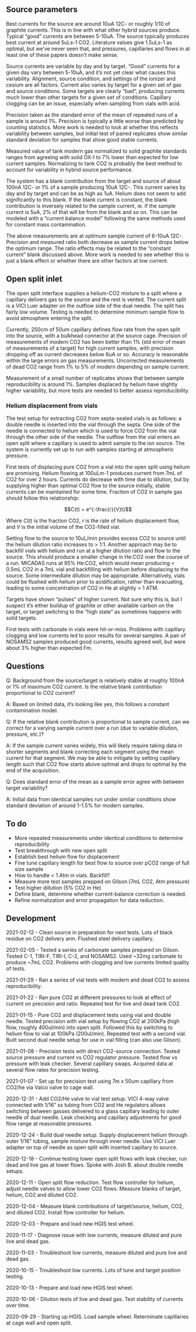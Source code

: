 ## Source parameters

Best currents for the source are around 10uA 12C- or roughly 1/10 of graphite
currents. This is in line with what other hybrid sources produce. Typical "good" currents are between 5-10uA. The source
typically produces best current at around 5uLs-1 CO2. Literature values give
1.5uLs-1 as optimal, but we've never seen that, and pressures, capillaries and
flows in at least one of these papers doesn't make sense.

Source currents are variable by day and by target. "Good" currents for a given day vary between 5-10uA, and it's not yet clear what causes this variability. Alignment, source condition, and settings of the ionizer and cesium are all factors. Current also varies by target for a given set of gas and source conditions. Some targets are clearly "bad", producing currents much lower than other targets for a given set of conditions. Capillary clogging can be an issue, especially when sampling from vials with acid.

Precision taken as the standard error of the mean of repeated runs of a sample is around 1%. Precision is typically a little worse than predicted by counting statistics. More work is needed to look at whether this reflects variability between samples, but initial test of paired replicates show similar standard deviation for samples that show good stable currents.

Measured value of tank modern gas normalized to solid graphite standards ranges from agreeing with solid OX-I to 7% lower than expected for low current samples. Normalizing to tank CO2 is probably the best method to account for variability in hybrid source performance. 

The system has a blank contribution from the target and
source of about 100nA 12C- or 1% of a sample producing 10uA 12C-. This current varies by day and by target and can be as high as 1uA. Helium does
not seem to add significantly to this blank. If the blank current is
constant, the blank contribution is inversely related to the sample current, ie.
if the sample current is 5uA, 2% of that will be from the blank and so on. This can be modeled with a "current balance model" following the same methods used for constant mass contamination.

The above measurements are at optimum sample current of 6-10uA 12C-. Precision
and measured ratio both decrease as sample current drops below the optimum
range. The ratio effects may be related to the "constant current" blank
discussed above. More work is needed to see whether this is just a blank effect or whether there are other factors at low current.

## Open split inlet

The open split interface supplies a helium-CO2 mixture to a split where a
capillary delivers gas to the source and the rest is vented. The current split is a VICI Luer adapter on the outflow side of the dual needle. The split has fairly low volume. Testing is needed to determine minimum sample flow to avoid atmosphere entering the split.

Currently, 250cm of 50um capillary defines flow rate from the open split into
the source, with a bulkhead connector at the source cage.  Precision of
measurements of modern CO2 has been better than 1% (std error of mean of
measurements of a target) for high current samples, with precision dropping off
as current decreases below 6uA or so. Accuracy is reasonable within the large
errors on gas measurements. Uncorrected measurements of dead CO2 range from 1%
to 5% of modern depending on sample current.

Measurement of a small number of replicates shows that between sample reproducibility is around 1%. Samples displaced by helium have slightly higher variability, but more tests are needed to better assess reproducibility.

### Helium displacement from vials

The test setup for extracting CO2 from septa-sealed vials is as follows: a double needle is inserted into the vial through the septa. One side of the needle is connected to helium which is used to force CO2 from the vial through the other side of the needle. The outflow from the vial enters an open split where a capillary is used to admit sample to the ion source. The system is currently set up to run with samples starting at atmospheric pressure.

First tests of displacing pure CO2 from a vial into the open split using helium
are promising. Helium flowing at 100uLm-1 produces current from 7mL of CO2 for
over 2 hours. Currents do decrease with time due to dilution, but by supplying
higher than optimal CO2 flow to the source initially, stable currents can be
maintained for some time. Fraction of CO2 in sample gas should follow this relationship:

$$C(t) = e^{-\frac{r}{V}t}$$

Where $C(t)$ is the fraction CO2, $r$ is the rate of helium displacement flow, and $V$ is the initial volume of the CO2-filled vial.

Setting flow to the source to 10uL/min provides excess CO2 to source until the helium dilution ratio increases to > 1:1. Another approach may be to backfill vials with helium and run at a higher dilution ratio and flow to the source. This should produce a smaller change in He:CO2 over the course of a run. MICADAS runs at 95% He:CO2, which would mean producing < 0.5mL CO2 in a 7mL vial and backfilling with helium before displacing to the source. Some intermediate dilution may be appropriate. Alternatively, vials could be flushed with helium prior to acidification, rather than evacuating, leading to some concentration of CO2 in He at slightly > 1 ATM.

Targets have shown "pulses" of higher current. Not sure why this is, but I suspect it's either buildup of graphite or other available carbon on the target, or target switching to the "high state" as sometimes happens with solid targets.

First tests with carbonate in vials were hit-or-miss. Problems with capillary clogging and low currents led to poor results for several samples. A pair of NOSAMS2 samples produced good currents, results agreed well, but were about 3% higher than expected Fm.

## Questions

Q: Background from the source/target is relatively stable at roughly 100nA or
1% of maximum CO2 current. Is the relative blank contribution proportional to
CO2 current?

A: Based on limited data, it's looking like yes, this follows a constant
contamination model.

Q: If the relative blank contribution is proportional to sample current, can we
correct for a varying sample current over a run (due to variable dilution,
pressure, etc.)?

A: If the sample current varies widely, this will likely require taking data in
shorter segments and blank correcting each segment using the mean current for
that segment. We may be able to mitigate by setting capillary length such that
CO2 flow starts above optimal and drops to optimal by the end of the
acquisition.

Q: Does standard error of the mean as a sample error agree with between target variability?

A: Initial data from identical samples run under similar conditions show standard deviation of around 1-1.5% for modern samples.

## To do

* More repeated measurements under identical conditions to determine reproducibility
* Test breakthrough with new open split
* Establish best helium flow for displacement
* Fine tune capillary length for best flow to source over pCO2 range of full size sample
* How to handle < 1 Atm in vials. Backfill?
* Measure more test samples prepped on Gilson (7mL CO2, Atm pressure)
* Test higher dillution (5% CO2 in He)
* Define blank, determine whether current-balance correction is needed.
* Refine normalization and error propagation for data reduction.


## Development
2021-02-12 - Clean source in preparation for next tests. Lots of black residue on CO2 delivery arm. Flushed steel delivery capillary.

2021-02-05 - Tested a series of carbonate samples prepared on Gilson. Tested C-1, TIRI-F, TIRI-I, C-2, and NOSAMS2. Used ~32mg carbonate to produce ~7mL CO2. Problems with clogging and low currents limited quality of tests.

2021-01-29 - Ran a series of vial tests with modern and dead CO2 to assess reproducibility.

2021-01-22 - Ran pure CO2 at different pressures to look at effect of current on precision and ratio. Repeated test for live and dead tank CO2.

2021-01-15 - Pure CO2 and displacement tests using vial and double needle. Tested precision with vial setup by flowing CO2 at 200kPa (high flow, roughly 400ul/min) into open split. Followed this by switching to helium flow to vial at 100kPa (200ul/min). Repeated test with a second vial. Built second dual needle setup for use in vial filling (can also use Gilson).

2021-01-08 - Precision tests with direct CO2-source connection. Tested source pressure and current vs CO2 regulator pressure. Tested flow vs pressure with leak checker. Several capillary swaps. Acquired data at several flow rates for precision testing.

2021-01-07 - Set up for precision test using 7m x 50um capillary from CO2/he via Valco valve to cage wall.

2020-12-31 - Add CO2/He valve to vial test setup. VICI 4-way valve connected
with 1/16" ss tubing from CO2 and He regulators allows switching between gasses
delivered to a glass capillary leading to outer needle of dual needle. Leak
checking and capillary adjustments for good flow range at reasonable pressures.

2020-12-24 - Build dual needle setup. Supply displacement helium through outer
1/16" tubing, sample mixture through inner needle. Use VICI Luer adapter on top
of needle as open split with inserted capillary to source.

2020-12-18 - Continue testing lower open split flows with leak checker, run
dead and live gas at lower flows. Spoke with Josh B. about double needle
setups.

2020-12-11 - Open split flow reduction. Test flow controller for helium, adjust
needle valves to allow lower CO2 flows. Measure blanks of target, helium, CO2
and diluted CO2.

2020-12-04 - Measure blank contributions of target/source, helium, CO2, and
diluted CO2. Install flow controller for helium.

2020-12-03 - Prepare and load new HGIS test wheel.

2020-11-17 - Diagnose issue with low currents, measure diluted and pure live
and dead gas.

2020-11-03 - Troubleshoot low currents, measure diluted and pure live and dead
gas.

2020-10-15 - Troubleshoot low currents. Lots of tune and target position
testing.

2020-10-13 - Prepare and load new HGIS test wheel.

2020-10-06 - Dilution tests of live and dead gas. Test stability of currents
over time.

2020-09-29 - Starting up HGIS. Load sample wheel. Reterminate capillaries at
cage wall and open split.